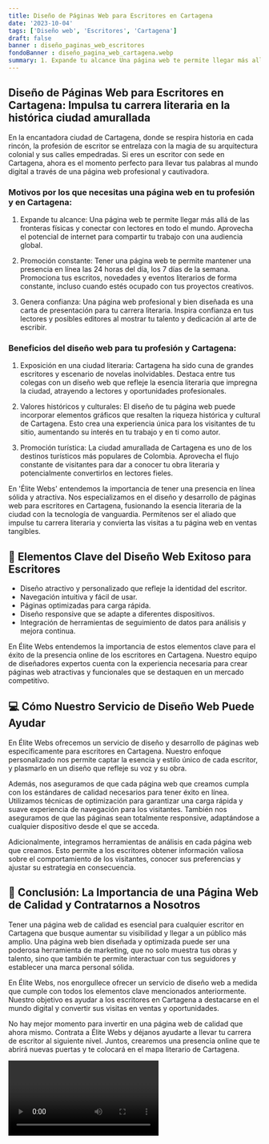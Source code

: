 ```yaml
---
title: Diseño de Páginas Web para Escritores en Cartagena
date: '2023-10-04'
tags: ['Diseño web', 'Escritores', 'Cartagena']
draft: false
banner : diseño_paginas_web_escritores
fondoBanner : diseño_pagina_web_cartagena.webp
summary: 1. Expande tu alcance Una página web te permite llegar más allá de las fronteras físicas y conectar con lectores en todo el mundo. Aprovecha el potencial de internet para compartir tu trabajo con una audiencia global.
---
```


## Diseño de Páginas Web para Escritores en Cartagena: Impulsa tu carrera literaria en la histórica ciudad amurallada
En la encantadora ciudad de Cartagena, donde se respira historia en cada rincón, la profesión de escritor se entrelaza con la magia de su arquitectura colonial y sus calles empedradas. Si eres un escritor con sede en Cartagena, ahora es el momento perfecto para llevar tus palabras al mundo digital a través de una página web profesional y cautivadora.

### Motivos por los que necesitas una página web en tu profesión y en Cartagena:

1. Expande tu alcance: Una página web te permite llegar más allá de las fronteras físicas y conectar con lectores en todo el mundo. Aprovecha el potencial de internet para compartir tu trabajo con una audiencia global.

2. Promoción constante: Tener una página web te permite mantener una presencia en línea las 24 horas del día, los 7 días de la semana. Promociona tus escritos, novedades y eventos literarios de forma constante, incluso cuando estés ocupado con tus proyectos creativos.

3. Genera confianza: Una página web profesional y bien diseñada es una carta de presentación para tu carrera literaria. Inspira confianza en tus lectores y posibles editores al mostrar tu talento y dedicación al arte de escribir.

### Beneficios del diseño web para tu profesión y Cartagena:

1. Exposición en una ciudad literaria: Cartagena ha sido cuna de grandes escritores y escenario de novelas inolvidables. Destaca entre tus colegas con un diseño web que refleje la esencia literaria que impregna la ciudad, atrayendo a lectores y oportunidades profesionales.

2. Valores históricos y culturales: El diseño de tu página web puede incorporar elementos gráficos que resalten la riqueza histórica y cultural de Cartagena. Esto crea una experiencia única para los visitantes de tu sitio, aumentando su interés en tu trabajo y en ti como autor.

3. Promoción turística: La ciudad amurallada de Cartagena es uno de los destinos turísticos más populares de Colombia. Aprovecha el flujo constante de visitantes para dar a conocer tu obra literaria y potencialmente convertirlos en lectores fieles.

En 'Élite Webs' entendemos la importancia de tener una presencia en línea sólida y atractiva. Nos especializamos en el diseño y desarrollo de páginas web para escritores en Cartagena, fusionando la esencia literaria de la ciudad con la tecnología de vanguardia. Permítenos ser el aliado que impulse tu carrera literaria y convierta las visitas a tu página web en ventas tangibles.

<GifSeo />

<Cta />

## :pushpin: Elementos Clave del Diseño Web Exitoso para Escritores

- Diseño atractivo y personalizado que refleje la identidad del escritor.
- Navegación intuitiva y fácil de usar.
- Páginas optimizadas para carga rápida.
- Diseño responsive que se adapte a diferentes dispositivos.
- Integración de herramientas de seguimiento de datos para análisis y mejora continua.

En Élite Webs entendemos la importancia de estos elementos clave para el éxito de la presencia online de los escritores en Cartagena. Nuestro equipo de diseñadores expertos cuenta con la experiencia necesaria para crear páginas web atractivas y funcionales que se destaquen en un mercado competitivo.

## :computer: Cómo Nuestro Servicio de Diseño Web Puede Ayudar

En Élite Webs ofrecemos un servicio de diseño y desarrollo de páginas web específicamente para escritores en Cartagena. Nuestro enfoque personalizado nos permite captar la esencia y estilo único de cada escritor, y plasmarlo en un diseño que refleje su voz y su obra.

Además, nos aseguramos de que cada página web que creamos cumpla con los estándares de calidad necesarios para tener éxito en línea. Utilizamos técnicas de optimización para garantizar una carga rápida y suave experiencia de navegación para los visitantes. También nos aseguramos de que las páginas sean totalmente responsive, adaptándose a cualquier dispositivo desde el que se acceda.

Adicionalmente, integramos herramientas de análisis en cada página web que creamos. Esto permite a los escritores obtener información valiosa sobre el comportamiento de los visitantes, conocer sus preferencias y ajustar su estrategia en consecuencia.

## :dart: Conclusión: La Importancia de una Página Web de Calidad y Contratarnos a Nosotros

Tener una página web de calidad es esencial para cualquier escritor en Cartagena que busque aumentar su visibilidad y llegar a un público más amplio. Una página web bien diseñada y optimizada puede ser una poderosa herramienta de marketing, que no solo muestra tus obras y talento, sino que también te permite interactuar con tus seguidores y establecer una marca personal sólida.

En Élite Webs, nos enorgullece ofrecer un servicio de diseño web a medida que cumple con todos los elementos clave mencionados anteriormente. Nuestro objetivo es ayudar a los escritores en Cartagena a destacarse en el mundo digital y convertir sus visitas en ventas y oportunidades.

No hay mejor momento para invertir en una página web de calidad que ahora mismo. Contrata a Élite Webs y déjanos ayudarte a llevar tu carrera de escritor al siguiente nivel. Juntos, crearemos una presencia online que te abrirá nuevas puertas y te colocará en el mapa literario de Cartagena.

<Video />

<CtaBot job='Escritores' city='Cartagena'/>

<Gmaps query='Cartagena+españa+maps' />
